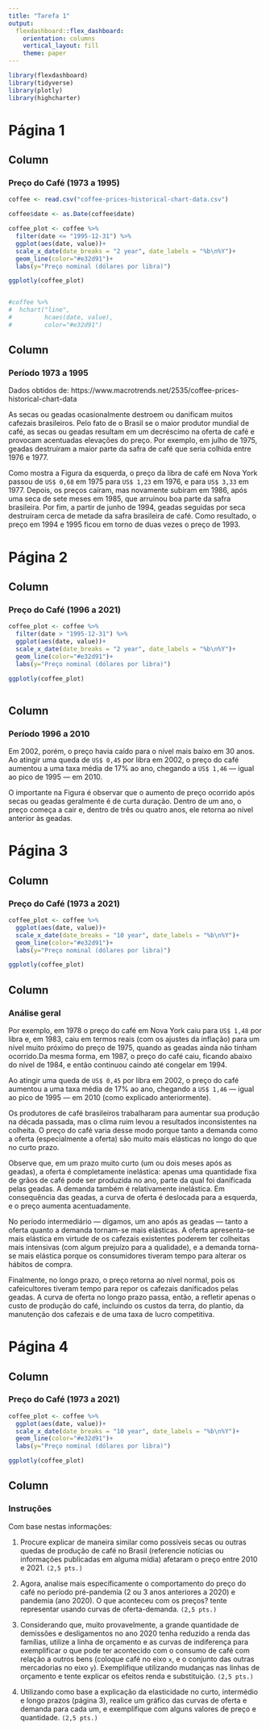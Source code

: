 ```yaml
---
title: "Tarefa 1"
output: 
  flexdashboard::flex_dashboard:
    orientation: columns
    vertical_layout: fill
    theme: paper
---
```


<style>
.navbar {
  background-color:#e32d91;
  color: yellow !important;
}

.navbar-inverse .navbar-nav > li > a:hover,
.navbar-inverse .navbar-nav > li > a:focus {
    background-color: yellow;
    color: #e32d91;
}
.navbar-inverse .navbar-nav > .active > a,
.navbar-inverse .navbar-nav > .active > a:hover,
.navbar-inverse .navbar-nav > .active > a:focus {
  color: #e32d91;
  background-color: yellow;
}
.navbar-inverse .navbar-toggle:hover,
.navbar-inverse .navbar-toggle:focus {
  background-color: yellow;
}
.navbar-inverse .navbar-collapse,
.navbar-inverse .navbar-form {
  border-color: #e32d91;
}
</style>  


```r
library(flexdashboard)
library(tidyverse)
library(plotly)
library(highcharter)

```
Página 1
===========================================

Column {data-width=650}
-----------------------------------------------------------------------

### Preço do Café (1973 a 1995)

```r
coffee <- read.csv("coffee-prices-historical-chart-data.csv")

coffee$date <- as.Date(coffee$date)

coffee_plot <- coffee %>% 
  filter(date <= "1995-12-31") %>% 
  ggplot(aes(date, value))+
  scale_x_date(date_breaks = "2 year", date_labels = "%b\n%Y")+
  geom_line(color="#e32d91")+
  labs(y="Preço nominal (dólares por libra)")

ggplotly(coffee_plot)


#coffee %>% 
#  hchart("line",
#         hcaes(date, value),
#         color="#e32d91") 

```

Column {data-width=350}
-----------------------------------------------------------------------

### Período 1973 a 1995

Dados obtidos de: https://www.macrotrends.net/2535/coffee-prices-historical-chart-data

As secas ou geadas ocasionalmente destroem ou danificam muitos cafezais brasileiros. Pelo fato de o Brasil se o maior produtor mundial de café, as secas ou geadas resultam em um decréscimo na oferta de café e provocam acentuadas elevações do preço. Por exemplo, em julho de 1975, geadas destruíram a maior parte da safra de café que seria colhida entre 1976 e 1977. 

Como mostra a Figura da esquerda, o preço da libra de café em Nova York passou de ```US$ 0,68``` em 1975 para ```US$ 1,23``` em 1976, e para `US$ 3,33` em 1977. Depois, os preços caíram, mas novamente subiram em 1986, após uma seca de sete meses em 1985, que arruinou boa parte da safra brasileira. Por fim, a partir de junho de 1994, geadas seguidas por seca destruíram cerca de metade da safra brasileira de café. Como resultado, o preço em 1994 e 1995 ficou em torno de duas vezes o preço de 1993.  

Página 2
===========================================

Column {data-width=650}
-----------------------------------------------------------------------
### Preço do Café (1996 a 2021)

```r

coffee_plot <- coffee %>% 
  filter(date > "1995-12-31") %>% 
  ggplot(aes(date, value))+
  scale_x_date(date_breaks = "2 year", date_labels = "%b\n%Y")+
  geom_line(color="#e32d91")+
  labs(y="Preço nominal (dólares por libra)")

ggplotly(coffee_plot)



```

Column {data-width=350}
-----------------------------------------------------------------------

### Período 1996 a 2010

Em 2002, porém, o preço havia caído para o nível mais baixo em 30 anos. Ao atingir uma queda de `US$ 0,45` por libra em 2002, o preço do café aumentou a uma taxa média de 17% ao ano, chegando a `US$ 1,46` — igual ao pico de 1995 — em 2010. 

O importante na Figura é observar que o aumento de preço ocorrido após secas ou geadas geralmente é de curta duração. Dentro de um ano, o preço começa a cair e, dentro de três ou quatro anos, ele retorna ao nível anterior às geadas. 

Página 3
===========================================

Column {data-width=650}
-----------------------------------------------------------------------
### Preço do Café (1973 a 2021)

```r

coffee_plot <- coffee %>% 
  ggplot(aes(date, value))+
  scale_x_date(date_breaks = "10 year", date_labels = "%b\n%Y")+
  geom_line(color="#e32d91")+
  labs(y="Preço nominal (dólares por libra)")

ggplotly(coffee_plot)

```

Column {data-width=350}
-----------------------------------------------------------------------

### Análise geral

Por exemplo, em 1978 o preço do café em Nova York caiu para `US$ 1,48` por libra e, em 1983, caiu em termos reais (com os ajustes da inflação) para um nível muito próximo do preço de 1975, quando as geadas ainda não tinham ocorrido.Da mesma forma, em 1987, o preço do café caiu, ficando abaixo do nível de 1984, e então continuou caindo até congelar em 1994. 

Ao atingir uma queda de `US$ 0,45` por libra em 2002, o preço do café aumentou a uma taxa média de 17% ao ano, chegando a `US$ 1,46` — igual ao pico de 1995 — em 2010 (como explicado anteriormente).

Os produtores de café brasileiros trabalharam para aumentar sua produção na década passada, mas o clima ruim levou a resultados inconsistentes na colheita. O preço do café varia desse modo porque tanto a demanda como a oferta (especialmente a oferta) são muito mais elásticas no longo do que no curto prazo.

Observe que, em um prazo muito curto (um ou dois meses após as geadas), a oferta é completamente inelástica: apenas uma quantidade fixa de grãos de café pode ser produzida no ano, parte da qual foi danificada pelas geadas. A demanda também é relativamente inelástica. Em consequência das geadas, a curva de oferta é deslocada para a esquerda, e o preço aumenta acentuadamente.

No período intermediário — digamos, um ano após as geadas — tanto a oferta quanto a demanda tornam-se mais elásticas. A oferta apresenta-se mais elástica em virtude de os cafezais existentes poderem ter colheitas mais intensivas (com algum prejuízo para a qualidade), e a demanda torna-se mais elástica porque os consumidores tiveram tempo para alterar os hábitos de compra. 

Finalmente, no longo prazo, o preço retorna ao nível normal, pois os cafeicultores tiveram tempo para repor os cafezais danificados pelas geadas. A curva de oferta no longo prazo passa, então, a refletir apenas o custo de produção do café, incluindo os custos da terra, do plantio, da manutenção dos cafezais e de uma taxa de lucro competitiva.


Página 4
===========================================

Column {data-width=650}
-----------------------------------------------------------------------
### Preço do Café (1973 a 2021)

```r

coffee_plot <- coffee %>% 
  ggplot(aes(date, value))+
  scale_x_date(date_breaks = "10 year", date_labels = "%b\n%Y")+
  geom_line(color="#e32d91")+
  labs(y="Preço nominal (dólares por libra)")

ggplotly(coffee_plot)

```

Column {data-width=350}
-----------------------------------------------------------------------

### Instruções

Com base nestas informações:

1) Procure explicar de maneira similar como possíveis secas ou outras quedas de produção de café no Brasil (referencie notícias ou informações publicadas em alguma mídia) afetaram o preço entre 2010 e 2021. `(2,5 pts.)`

2) Agora, analise mais específicamente o comportamento do preço do café no período pré-pandemia (2 ou 3 anos anteriores a 2020) e pandemia  (ano 2020). O que aconteceu com os preços? tente representar usando curvas de oferta-demanda. `(2,5 pts.)`

3) Considerando que, muito provavelmente, a grande quantidade de demissões e desligamentos no ano 2020 tenha reduzido a renda das famílias, utilize a linha de orçamento e as curvas de indiferença para exemplificar o que pode ter acontecido com o consumo de café com relação a outros bens (coloque café no eixo `x`, e o conjunto das outras mercadorias no eixo `y`). Exemplifique utilizando mudanças nas linhas de orçamento e tente explicar os efeitos renda e substituição. `(2,5 pts.)`

4) Utilizando como base a explicação da elasticidade no curto, intermédio e longo prazos (página 3), realice um gráfico das curvas de oferta e demanda para cada um, e exemplifique com alguns valores de preço e quantidade. `(2,5 pts.)`



